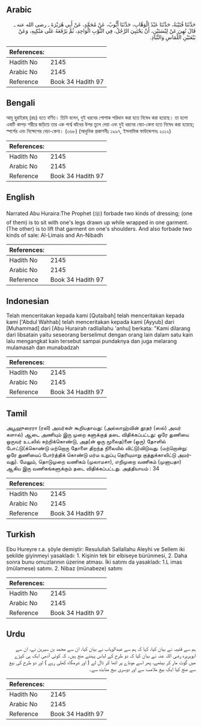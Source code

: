 ## Arabic


<div dir="rtl" lang="ar" style={{fontSize:'larger',backgroundColor:'#f8f9fa',padding:20}}>
حَدَّثَنَا قُتَيْبَةُ، حَدَّثَنَا عَبْدُ الْوَهَّابِ، حَدَّثَنَا أَيُّوبُ، عَنْ مُحَمَّدٍ، عَنْ أَبِي هُرَيْرَةَ ـ رضى الله عنه ـ قَالَ نُهِيَ عَنْ لِبْسَتَيْنِ، أَنْ يَحْتَبِيَ الرَّجُلُ، فِي الثَّوْبِ الْوَاحِدِ، ثُمَّ يَرْفَعَهُ عَلَى مَنْكِبِهِ، وَعَنْ بَيْعَتَيْنِ اللِّمَاسِ وَالنِّبَاذِ‏.‏
</div>
<div style={{backgroundColor:'#f8f9fa',padding:20, marginBottom: 10}}><table> <thead> <tr> <th>References:</th> <th></th> </tr> </thead> <tbody><tr><td>Hadith No</td><td>2145</td></tr><tr><td>Arabic No</td><td>2145</td></tr><tr><td>Reference</td><td>Book 34 Hadith 97</td></tr></tbody></table></div>

## Bengali


<div dir="ltr" lang="bn" style={{fontSize:'larger',backgroundColor:'#f8f9fa',padding:20}}>
আবূ হুরাইরাহ্ (রাঃ) হতে বর্ণিত। তিনি বলেন, দুই ধরনের পোশাক পরিধান করা হতে নিষেধ করা হয়েছে। তা হলো একটি কাপড় শরীরে জড়িয়ে তার এক পার্শ্ব কাঁধের উপর তুলে দেয়া এবং দুই ধরনের বেচা-কেনা হতে নিষেধ করা হয়েছে; স্পর্শের এবং নিক্ষেপের বেচা-কেনা। (৩৬৮) (আধুনিক প্রকাশনীঃ ১৯৯৭, ইসলামিক ফাউন্ডেশনঃ ২০১২)
</div>
<div style={{backgroundColor:'#f8f9fa',padding:20, marginBottom: 10}}><table> <thead> <tr> <th>References:</th> <th></th> </tr> </thead> <tbody><tr><td>Hadith No</td><td>2145</td></tr><tr><td>Arabic No</td><td>2145</td></tr><tr><td>Reference</td><td>Book 34 Hadith 97</td></tr></tbody></table></div>

## English


<div dir="ltr" lang="en" style={{fontSize:'larger',backgroundColor:'#f8f9fa',padding:20}}>
Narrated Abu Huraira:The Prophet (ﷺ) forbade two kinds of dressing; (one of them) is to sit with one's legs drawn up while wrapped in one garment. (The other) is to lift that garment on one's shoulders. And also forbade two kinds of sale: Al-Limais and An-Nibadh
</div>
<div style={{backgroundColor:'#f8f9fa',padding:20, marginBottom: 10}}><table> <thead> <tr> <th>References:</th> <th></th> </tr> </thead> <tbody><tr><td>Hadith No</td><td>2145</td></tr><tr><td>Arabic No</td><td>2145</td></tr><tr><td>Reference</td><td>Book 34 Hadith 97</td></tr></tbody></table></div>

## Indonesian


<div dir="ltr" lang="id" style={{fontSize:'larger',backgroundColor:'#f8f9fa',padding:20}}>
Telah menceritakan kepada kami [Qutaibah] telah menceritakan kepada kami ['Abdul Wahhab] telah menceritakan kepada kami [Ayyub] dari [Muhammad] dari [Abu Hurairah radliallahu 'anhu] berkata: "Kami dilarang dari libsatain yaitu seseorang berselimut dengan orang lain dalam satu kain lalu mengangkat kain tersebut sampai pundaknya dan juga melarang mulamasah dan munabadzah
</div>
<div style={{backgroundColor:'#f8f9fa',padding:20, marginBottom: 10}}><table> <thead> <tr> <th>References:</th> <th></th> </tr> </thead> <tbody><tr><td>Hadith No</td><td>2145</td></tr><tr><td>Arabic No</td><td>2145</td></tr><tr><td>Reference</td><td>Book 34 Hadith 97</td></tr></tbody></table></div>

## Tamil


<div dir="ltr" lang="ta" style={{fontSize:'larger',backgroundColor:'#f8f9fa',padding:20}}>
அபூஹுரைரா (ரலி) அவர்கள் கூறியதாவது: (அல்லாஹ்வின் தூதர் (ஸல்) அவர் களால்) ஆடை அணியும் இரு முறை களுக்குத் தடை விதிக்கப்பட்டது: ஒரே துணியை ஒருவர் உடலில் சுற்றிக்கொண்டு, அத(ன் ஒரு மூலைத)னை (ஒரு) தோளில் போட்டு(க்கொண்டு மற்றொரு தோளை திறந்த நிலையில் விட்டு)விடுவது. (மற்றொன்று: ஒரே துணியைப் போர்த்திக் கொண்டு மர்ம உறுப்பு தெரியுமாறு குத்துக்காலிட்டு அமர்வது). மேலும், தொடுமுறை வணிகம் (முலாமசா), எறிமுறை வணிகம் (முனாபதா) ஆகிய இரு வணிகங்களுக்கும் தடை விதிக்கப்பட்டது. அத்தியாயம் : 34
</div>
<div style={{backgroundColor:'#f8f9fa',padding:20, marginBottom: 10}}><table> <thead> <tr> <th>References:</th> <th></th> </tr> </thead> <tbody><tr><td>Hadith No</td><td>2145</td></tr><tr><td>Arabic No</td><td>2145</td></tr><tr><td>Reference</td><td>Book 34 Hadith 97</td></tr></tbody></table></div>

## Turkish


<div dir="ltr" lang="tr" style={{fontSize:'larger',backgroundColor:'#f8f9fa',padding:20}}>
Ebu Hureyre r.a. şöyle demiştir: Resulullah Sallallahu Aleyhi ve Sellem iki şekilde giyinmeyi yasakladı: 1. Kişinin tek bir elbiseye bürünmesi, 2. Daha sonra bunu omuzlarının üzerine atması. İki satımı da yasakladı: 1.L imas (mülamese) satımı. 2. Nibaz (münabeze) satımı
</div>
<div style={{backgroundColor:'#f8f9fa',padding:20, marginBottom: 10}}><table> <thead> <tr> <th>References:</th> <th></th> </tr> </thead> <tbody><tr><td>Hadith No</td><td>2145</td></tr><tr><td>Arabic No</td><td>2145</td></tr><tr><td>Reference</td><td>Book 34 Hadith 97</td></tr></tbody></table></div>

## Urdu


<div dir="rtl" lang="ur" style={{fontSize:'larger',backgroundColor:'#f8f9fa',padding:20}}>
ہم سے قتیبہ نے بیان کیا، کہا کہ ہم سے عبدالوہاب نے بیان کیا، ان سے محمد بن سیرین نے، ان سے ابوہریرہ رضی اللہ عنہ نے بیان کیا کہ دو طرح کے لباس پہننے منع ہیں۔ کہ کوئی آدمی ایک ہی کپڑے میں گوٹ مار کر بیٹھے، پھر اسے مونڈے پر اٹھا کر ڈال لے ( اور شرمگاہ کھلی رہے ) اور دو طرح کی بیع سے منع کیا ایک بیع ملامسۃ سے اور دوسری بیع منابذہ سے۔
</div>
<div style={{backgroundColor:'#f8f9fa',padding:20, marginBottom: 10}}><table> <thead> <tr> <th>References:</th> <th></th> </tr> </thead> <tbody><tr><td>Hadith No</td><td>2145</td></tr><tr><td>Arabic No</td><td>2145</td></tr><tr><td>Reference</td><td>Book 34 Hadith 97</td></tr></tbody></table></div>